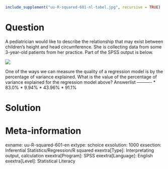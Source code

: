```r
include_supplement("uu-R-squared-601-nl-tabel.jpg", recursive = TRUE)
```

Question
========
  
A pediatrician would like to describe the relationship that may exist between children's height and head circumference. She is collecting data from some 3-year-old patients from her practice. Part of the SPSS output is below.

![](uu-R-squared-601-nl-tabel.jpg)

One of the ways we can measure the quality of a regression model is by the percentage of variance explained. What is the value of the percentage of variance explained for the regression model above? 
Answerlist
----------
* 83.0%
* 9.94%
* 43.96%
* 91.1% 


Solution
========

Meta-information
================
exname: uu-R-squared-601-en
extype: schoice
exsolution: 1000
exsection: Inferential Statistics/Regression/R squared
exextra[Type]: Interpretating output, calculation
exextra[Program]: SPSS
exextra[Language]: English
exextra[Level]: Statistical Literacy
